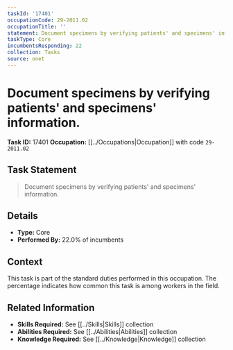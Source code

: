 ```yaml
---
taskId: '17401'
occupationCode: 29-2011.02
occupationTitle: ''
statement: Document specimens by verifying patients' and specimens' information.
taskType: Core
incumbentsResponding: 22
collection: Tasks
source: onet
---
```

# Document specimens by verifying patients' and specimens' information.

**Task ID:** 17401
**Occupation:** [[../Occupations|Occupation]] with code `29-2011.02`

## Task Statement

> Document specimens by verifying patients' and specimens' information.

## Details

- **Type:** Core
- **Performed By:** 22.0% of incumbents

## Context

This task is part of the standard duties performed in this occupation. The percentage indicates how common this task is among workers in the field.

## Related Information

- **Skills Required:** See [[../Skills|Skills]] collection
- **Abilities Required:** See [[../Abilities|Abilities]] collection
- **Knowledge Required:** See [[../Knowledge|Knowledge]] collection
